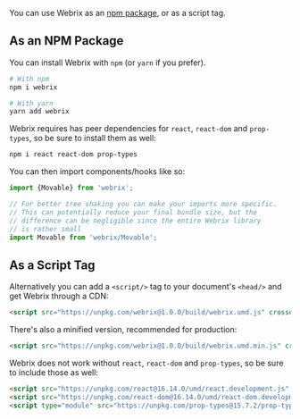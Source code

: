 You can use Webrix as an [npm package](https://www.npmjs.com/package/webrix), or as a script tag.

## As an NPM Package

You can install Webrix with `npm` (or `yarn` if you prefer).

```bash
# With npm
npm i webrix

# With yarn
yarn add webrix
```

Webrix requires has peer dependencies for `react`, `react-dom` and `prop-types`, so be sure to install them as well:

```bash
npm i react react-dom prop-types
```

You can then import components/hooks like so:

```jsx
import {Movable} from 'webrix';

// For better tree shaking you can make your imports more specific.
// This can potentially reduce your final bundle size, but the
// difference can be negligible since the entire Webrix library
// is rather small
import Movable from 'webrix/Movable';
```

## As a Script Tag

Alternatively you can add a `<script/>` tag to your document's `<head/>` and get Webrix through a CDN:

```html
<script src="https://unpkg.com/webrix@1.0.0/build/webrix.umd.js" crossorigin></script>
```

There's also a minified version, recommended for production:

```html
<script src="https://unpkg.com/webrix@1.0.0/build/webrix.umd.min.js" crossorigin></script>
```

Webrix does not work without `react`, `react-dom` and `prop-types`, so be sure to include those as well:

```html
<script src="https://unpkg.com/react@16.14.0/umd/react.development.js" crossorigin></script>
<script src="https://unpkg.com/react-dom@16.14.0/umd/react-dom.development.js" crossorigin></script>
<script type="module" src="https://unpkg.com/prop-types@15.7.2/prop-types.min.js" crossorigin></script>
```